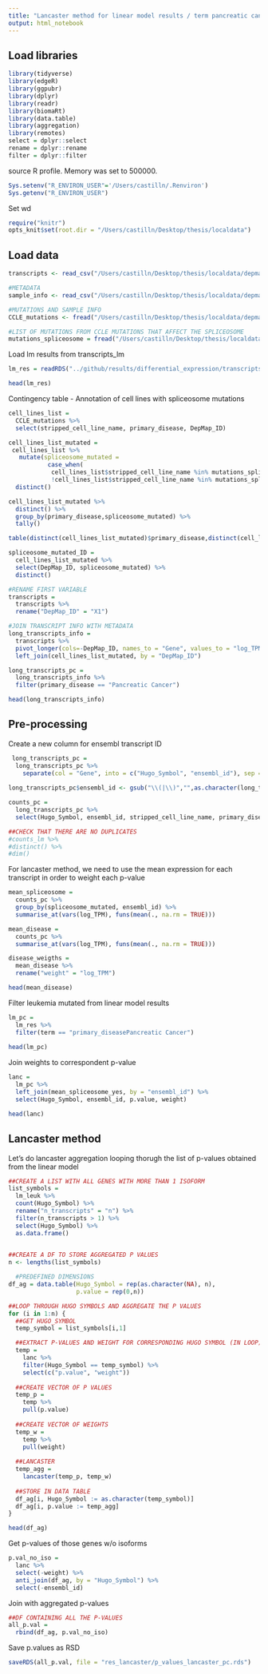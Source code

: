 ```yaml
---
title: "Lancaster method for linear model results / term pancreatic cancer"
output: html_notebook
---
```



## Load libraries
```r
library(tidyverse)
library(edgeR)
library(ggpubr)
library(dplyr)
library(readr)
library(biomaRt)
library(data.table)
library(aggregation)
library(remotes)
select = dplyr::select
rename = dplyr::rename
filter = dplyr::filter
```

source R profile. Memory was set to 500000.
```r
Sys.setenv("R_ENVIRON_USER"='/Users/castilln/.Renviron')
Sys.getenv("R_ENVIRON_USER")

```

Set wd
```r
require("knitr")
opts_knit$set(root.dir = "/Users/castilln/Desktop/thesis/localdata")
```

## Load data
```r
transcripts <- read_csv("/Users/castilln/Desktop/thesis/localdata/depmap/CCLE_RNAseq_transcripts.csv")

#METADATA
sample_info <- read_csv("/Users/castilln/Desktop/thesis/localdata/depmap/sample_info.csv") #metadata

#MUTATIONS AND SAMPLE INFO
CCLE_mutations <- fread("/Users/castilln/Desktop/thesis/localdata/depmap/CCLE_info", header = TRUE) 

#LIST OF MUTATIONS FROM CCLE MUTATIONS THAT AFFECT THE SPLICEOSOME
mutations_spliceosome = fread("/Users/castilln/Desktop/thesis/localdata/depmap/mutations_spliceosome.csv")
```

Load lm results from transcripts_lm
```r
lm_res = readRDS("../github/results/differential_expression/transcripts/lm_res_symbols.rds")

head(lm_res)
```

Contingency table - Annotation of cell lines with spliceosome mutations
```r
cell_lines_list = 
  CCLE_mutations %>% 
  select(stripped_cell_line_name, primary_disease, DepMap_ID) 

cell_lines_list_mutated = 
 cell_lines_list %>% 
   mutate(spliceosome_mutated = 
           case_when(
            cell_lines_list$stripped_cell_line_name %in% mutations_spliceosome$stripped_cell_line_name ~ "YES", #if the mutation is in a gene from the spliceosome: 1 
            !cell_lines_list$stripped_cell_line_name %in% mutations_spliceosome$stripped_cell_line_name ~ "NO")) %>% 
  distinct()

cell_lines_list_mutated %>% 
  distinct() %>%
  group_by(primary_disease,spliceosome_mutated) %>%
  tally()

table(distinct(cell_lines_list_mutated)$primary_disease,distinct(cell_lines_list_mutated)$spliceosome_mutated)

spliceosome_mutated_ID = 
  cell_lines_list_mutated %>% 
  select(DepMap_ID, spliceosome_mutated) %>% 
  distinct() 
```

```r
#RENAME FIRST VARIABLE 
transcripts = 
  transcripts %>% 
  rename("DepMap_ID" = "X1")

#JOIN TRANSCRIPT INFO WITH METADATA
long_transcripts_info = 
  transcripts %>% 
  pivot_longer(cols=-DepMap_ID, names_to = "Gene", values_to = "log_TPM") %>% 
  left_join(cell_lines_list_mutated, by = "DepMap_ID") 

long_transcripts_pc = 
  long_transcripts_info %>% 
  filter(primary_disease == "Pancreatic Cancer")

head(long_transcripts_info)
```

## Pre-processing 
Create a new column for ensembl transcript ID 
```r
 long_transcripts_pc = 
  long_transcripts_pc %>%
    separate(col = "Gene", into = c("Hugo_Symbol", "ensembl_id"), sep = "\\s") 
   
long_transcripts_pc$ensembl_id <- gsub("\\(|\\)","",as.character(long_transcripts_pc$ensembl_id))

counts_pc = 
  long_transcripts_pc %>% 
  select(Hugo_Symbol, ensembl_id, stripped_cell_line_name, primary_disease, spliceosome_mutated, log_TPM)

##CHECK THAT THERE ARE NO DUPLICATES
#counts_lm %>% 
#distinct() %>% 
#dim()
```


For lancaster method, we need to use the mean expression for each transcript in order to weight each p-value
```r
mean_spliceosome = 
  counts_pc %>% 
  group_by(spliceosome_mutated, ensembl_id) %>% 
  summarise_at(vars(log_TPM), funs(mean(., na.rm = TRUE)))

mean_disease = 
  counts_pc %>% 
  summarise_at(vars(log_TPM), funs(mean(., na.rm = TRUE))) 
```

```r
disease_weigths = 
  mean_disease %>%
  rename("weight" = "log_TPM") 
```

```r
head(mean_disease)
```

Filter leukemia mutated from linear model results 
```r
lm_pc = 
  lm_res %>% 
  filter(term == "primary_diseasePancreatic Cancer")
  
head(lm_pc)
```

Join weights to correspondent p-value 
```r
lanc = 
  lm_pc %>% 
  left_join(mean_spliceosome_yes, by = "ensembl_id") %>% 
  select(Hugo_Symbol, ensembl_id, p.value, weight) 

head(lanc)
```

## Lancaster method

Let's do lancaster aggregation looping thorugh the list of p-values obtained from the linear model
```r
##CREATE A LIST WITH ALL GENES WITH MORE THAN 1 ISOFORM
list_symbols = 
  lm_leuk %>% 
  count(Hugo_Symbol) %>% 
  rename("n_transcripts" = "n") %>% 
  filter(n_transcripts > 1) %>% 
  select(Hugo_Symbol) %>% 
  as.data.frame()
  

##CREATE A DF TO STORE AGGREGATED P VALUES 
n <- lengths(list_symbols)

  #PREDEFINED DIMENSIONS
df_ag = data.table(Hugo_Symbol = rep(as.character(NA), n),
                   p.value = rep(0,n))

##LOOP THROUGH HUGO SYMBOLS AND AGGREGATE THE P VALUES
for (i in 1:n) {
  ##GET HUGO_SYMBOL
  temp_symbol = list_symbols[i,1]

  ##EXTRACT P-VALUES AND WEIGHT FOR CORRESPONDING HUGO SYMBOL (IN LOOP)
  temp = 
    lanc %>% 
    filter(Hugo_Symbol == temp_symbol) %>% 
    select(c("p.value", "weight"))
  
  ##CREATE VECTOR OF P VALUES
  temp_p = 
    temp %>% 
    pull(p.value)
  
  ##CREATE VECTOR OF WEIGHTS
  temp_w = 
    temp %>% 
    pull(weight)
  
  ##LANCASTER
  temp_agg = 
    lancaster(temp_p, temp_w)
  
  ##STORE IN DATA TABLE
  df_ag[i, Hugo_Symbol := as.character(temp_symbol)]
  df_ag[i, p.value := temp_agg]
}

head(df_ag)

```

Get p-values of those genes w/o isoforms
```r
p.val_no_iso = 
  lanc %>% 
  select(-weight) %>% 
  anti_join(df_ag, by = "Hugo_Symbol") %>% 
  select(-ensembl_id)
```

Join with aggregated p-values 
```r
##DF CONTAINING ALL THE P-VALUES
all_p.val = 
  rbind(df_ag, p.val_no_iso)
```

Save p.values as RSD
```r
saveRDS(all_p.val, file = "res_lancaster/p_values_lancaster_pc.rds")
```
